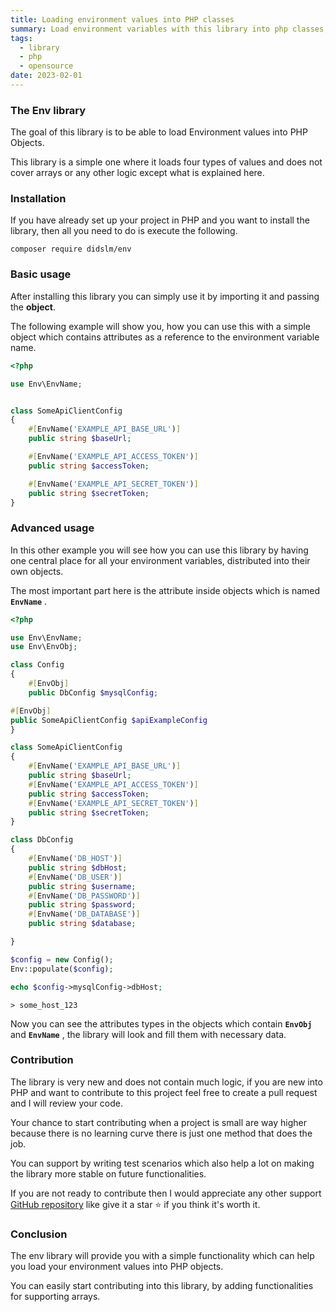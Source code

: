 ```yaml
---
title: Loading environment values into PHP classes
summary: Load environment variables with this library into php classes, easy to use and test, you can easily contribute to this open source project, code logic is very small and there is no learning curve.
tags:
  - library
  - php
  - opensource
date: 2023-02-01
---
```


<TOCInline toc={props.toc} asDisclosure />

### **The Env library**

The goal of this library is to be able to load Environment values into PHP Objects.

This library is a simple one where it loads four types of values and does not cover arrays or any other logic except what is explained here.

### **Installation**

If you have already set up your project in PHP and you want to install the library, then all you need to do is execute the following.

```terminal
composer require didslm/env
```

### **Basic usage**

After installing this library you can simply use it by importing it and passing the **object**.

The following example will show you, how you can use this with a simple object which contains attributes as a reference to the environment variable name.

```php filename="index.php"
<?php

use Env\EnvName;


class SomeApiClientConfig
{
    #[EnvName('EXAMPLE_API_BASE_URL')]
    public string $baseUrl;

    #[EnvName('EXAMPLE_API_ACCESS_TOKEN')]
    public string $accessToken;

    #[EnvName('EXAMPLE_API_SECRET_TOKEN')]
    public string $secretToken;
}

```

### Advanced usage

In this other example you will see how you can use this library by having one central place for all your environment variables, distributed into their own objects.

The most important part here is the attribute inside objects which is named **`EnvName`** .

```php filename="index.php"
<?php

use Env\EnvName;
use Env\EnvObj;

class Config
{
    #[EnvObj]
    public DbConfig $mysqlConfig;

#[EnvObj]
public SomeApiClientConfig $apiExampleConfig
}

class SomeApiClientConfig
{
    #[EnvName('EXAMPLE_API_BASE_URL')]
    public string $baseUrl;
    #[EnvName('EXAMPLE_API_ACCESS_TOKEN')]
    public string $accessToken;
    #[EnvName('EXAMPLE_API_SECRET_TOKEN')]
    public string $secretToken;
}

class DbConfig
{
    #[EnvName('DB_HOST')]
    public string $dbHost;
    #[EnvName('DB_USER')]
    public string $username;
    #[EnvName('DB_PASSWORD')]
    public string $password;
    #[EnvName('DB_DATABASE')]
    public string $database;

}

$config = new Config();
Env::populate($config);

echo $config->mysqlConfig->dbHost;
```

```output
> some_host_123
```

Now you can see the attributes types in the objects which contain **`EnvObj`** and **`EnvName`** , the library will look and fill them with necessary data.

### Contribution

The library is very new and does not contain much logic, if you are new into PHP and want to contribute to this project feel free to create a pull request and I will review your code.

Your chance to start contributing when a project is small are way higher because there is no learning curve there is just one method that does the job.

You can support by writing test scenarios which also help a lot on making the library more stable on future functionalities.

If you are not ready to contribute then I would appreciate any other support [GitHub repository](https://github.com/didslm/php-env) like give it a star ⭐ if you think it's worth it.

### Conclusion

The env library will provide you with a simple functionality which can help you load your environment values into PHP objects.

You can easily start contributing into this library, by adding functionalities for supporting arrays.
